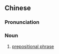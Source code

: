 {{also|介词短语}}
==Chinese==
{{zh-forms|s=介词短语|type=22}}

===Pronunciation===
{{zh-pron
|m=jiècí duǎnyǔ
|cat=n
}}

===Noun===
{{zh-noun}}

# [[prepositional phrase]]

{{zh-cat|Grammar}}